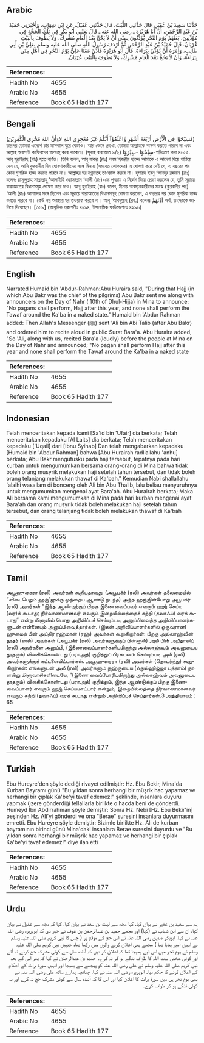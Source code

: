 ## Arabic


<div dir="rtl" lang="ar" style={{fontSize:'larger',backgroundColor:'#f8f9fa',padding:20}}>
حَدَّثَنَا سَعِيدُ بْنُ عُفَيْرٍ، قَالَ حَدَّثَنِي اللَّيْثُ، قَالَ حَدَّثَنِي عُقَيْلٌ، عَنِ ابْنِ شِهَابٍ، وَأَخْبَرَنِي حُمَيْدُ بْنُ عَبْدِ الرَّحْمَنِ، أَنَّ أَبَا هُرَيْرَةَ ـ رضى الله عنه ـ قَالَ بَعَثَنِي أَبُو بَكْرٍ فِي تِلْكَ الْحَجَّةِ فِي مُؤَذِّنِينَ، بَعَثَهُمْ يَوْمَ النَّحْرِ يُؤَذِّنُونَ بِمِنًى أَنْ لاَ يَحُجَّ بَعْدَ الْعَامِ مُشْرِكٌ، وَلاَ يَطُوفَ بِالْبَيْتِ عُرْيَانٌ‏.‏ قَالَ حُمَيْدُ بْنُ عَبْدِ الرَّحْمَنِ ثُمَّ أَرْدَفَ رَسُولُ اللَّهِ صلى الله عليه وسلم بِعَلِيِّ بْنِ أَبِي طَالِبٍ، وَأَمَرَهُ أَنْ يُؤَذِّنَ بِبَرَاءَةَ‏.‏ قَالَ أَبُو هُرَيْرَةَ فَأَذَّنَ مَعَنَا عَلِيٌّ يَوْمَ النَّحْرِ فِي أَهْلِ مِنًى بِبَرَاءَةَ، وَأَنْ لاَ يَحُجَّ بَعْدَ الْعَامِ مُشْرِكٌ، وَلاَ يَطُوفَ بِالْبَيْتِ عُرْيَانٌ‏.‏
</div>
<div style={{backgroundColor:'#f8f9fa',padding:20, marginBottom: 10}}><table> <thead> <tr> <th>References:</th> <th></th> </tr> </thead> <tbody><tr><td>Hadith No</td><td>4655</td></tr><tr><td>Arabic No</td><td>4655</td></tr><tr><td>Reference</td><td>Book 65 Hadith 177</td></tr></tbody></table></div>

## Bengali


<div dir="ltr" lang="bn" style={{fontSize:'larger',backgroundColor:'#f8f9fa',padding:20}}>
(فَسِيْحُوْا فِي الْأَرْضِ أَرْبَعَةَ أَشْهُرٍ وَّاعْلَمُوْآ أَنَّكُمْ غَيْرُ مُعْجِزِي اللهِ لاوَأَنَّ اللهَ مُخْزِي الْكٰفِرِيْنَ) তারপর তোমরা এদেশে চার মাসকাল ঘুরে বেড়াও। আর জেনে রেখো, তোমরা আল্লাহকে অক্ষম করতে পারবে না এবং আল্লাহ অবশ্যই কাফিরদের অপদস্থ করে থাকেন। (সূরাহ বারাআত ৯/২) سِيْحُوْا -سِيْرُوْا-পরিভ্রমণ করা ৪৬৫৫. আবূ হুরাইরাহ (রাঃ) হতে বর্ণিত। তিনি বলেন, আবূ বাকর (রাঃ) নবম হিজরীর হাজ্জে আমাকে এ আদেশ দিয়ে পাঠিয়ে দেন যে, আমি কুরবানীর দিন ঘোষণাকারীদের সঙ্গে মিনায় (সমবেত লোকদের) এ ঘোষণা করে দেই যে, এ বছরের পর কোন মুশরিক হাজ্জ করতে পারবে না। আল্লাহর ঘর নগ্নদেহে তাওয়াফ করবে না। হুমায়দ ইবনু ‘আবদুর রহমান (রাঃ) বলেনঃ রাসূলুল্লাহ সাল্লাল্লাহু ‘আলাইহি ওয়াসাল্লাম ‘আলী (রাঃ)-কে পুনরায় এ নির্দেশ দিয়ে প্রেরণ করলেন যে, তুমি সূরায়ে বারাআতের বিধানসমূহ ঘোষণা করে দাও। আবূ হুরাইরাহ (রাঃ) বলেন, মীনায় অবস্থানকারীদের মাঝে (কুরবানীর পর) ‘আলী (রাঃ) আমাদের সঙ্গে ছিলেন এবং সূরায়ে বারাআতের বিধানসমূহ ঘোষণা করলেন, এ বছরের পর কোন মুশরিক হাজ্জ করতে পারবে না। কেউ নগ্ন অবস্থায় ঘর তওয়াফ করবে না। আবূ ‘আবদুল্লাহ (রহ.) বলেনঃ اَذَنَهُمْ অর্থ, তাদেরকে জানিয়ে দিয়েছেন। [৩৬৯] (আধুনিক প্রকাশনীঃ ৪২৯৪, ইসলামিক ফাউন্ডেশনঃ ৪২৯৬)
</div>
<div style={{backgroundColor:'#f8f9fa',padding:20, marginBottom: 10}}><table> <thead> <tr> <th>References:</th> <th></th> </tr> </thead> <tbody><tr><td>Hadith No</td><td>4655</td></tr><tr><td>Arabic No</td><td>4655</td></tr><tr><td>Reference</td><td>Book 65 Hadith 177</td></tr></tbody></table></div>

## English


<div dir="ltr" lang="en" style={{fontSize:'larger',backgroundColor:'#f8f9fa',padding:20}}>
Narrated Humaid bin 'Abdur-Rahman:Abu Huraira said, "During that Hajj (in which Abu Bakr was the chief of the pilgrims) Abu Bakr sent me along with announcers on the Day of Nahr ( 10th of Dhul-Hijja) in Mina to announce: "No pagans shall perform, Hajj after this year, and none shall perform the Tawaf around the Ka'ba in a naked state." Humaid bin 'Abdur Rahman added: Then Allah's Messenger (ﷺ) sent 'Ali bin Abi Talib (after Abu Bakr) and ordered him to recite aloud in public Surat Bara'a. Abu Huraira added, "So 'Ali, along with us, recited Bara'a (loudly) before the people at Mina on the Day of Nahr and announced; "No pagan shall perform Hajj after this year and none shall perform the Tawaf around the Ka'ba in a naked state
</div>
<div style={{backgroundColor:'#f8f9fa',padding:20, marginBottom: 10}}><table> <thead> <tr> <th>References:</th> <th></th> </tr> </thead> <tbody><tr><td>Hadith No</td><td>4655</td></tr><tr><td>Arabic No</td><td>4655</td></tr><tr><td>Reference</td><td>Book 65 Hadith 177</td></tr></tbody></table></div>

## Indonesian


<div dir="ltr" lang="id" style={{fontSize:'larger',backgroundColor:'#f8f9fa',padding:20}}>
Telah menceritakan kepada kami [Sa'id bin 'Ufair] dia berkata; Telah menceritakan kepadaku [Al Laits] dia berkata; Telah menceritakan kepadaku ['Uqail] dari [Ibnu Syihab] Dan telah mengabarkan kepadaku [Humaid bin 'Abdur Rahman] bahwa [Abu Hurairah radliallahu 'anhu] berkata; Abu Bakr mengutusku pada haji tersebut, tepatnya pada hari kurban untuk mengumumkan bersama orang-orang di Mina bahwa tidak boleh orang musyrik melakukan haji setelah tahun tersebut, dan tidak boleh orang telanjang melakukan thawaf di Ka'bah." Kemudian Nabi shallallahu 'alaihi wasallam di bonceng oleh Ali bin Abu Thalib, lalu beliau menyuruhnya untuk mengumumkan mengenai ayat Bara'ah. Abu Hurairah berkata; Maka Ali bersama kami mengumumkan di Mina pada hari kurban mengenai ayat Bara'ah dan orang musyrik tidak boleh melakukan haji setelah tahun tersebut, dan orang telanjang tidak boleh melakukan thawaf di Ka'bah
</div>
<div style={{backgroundColor:'#f8f9fa',padding:20, marginBottom: 10}}><table> <thead> <tr> <th>References:</th> <th></th> </tr> </thead> <tbody><tr><td>Hadith No</td><td>4655</td></tr><tr><td>Arabic No</td><td>4655</td></tr><tr><td>Reference</td><td>Book 65 Hadith 177</td></tr></tbody></table></div>

## Tamil


<div dir="ltr" lang="ta" style={{fontSize:'larger',backgroundColor:'#f8f9fa',padding:20}}>
அபூஹுரைரா (ரலி) அவர்கள் கூறியதாவது: (அபூபக்ர் (ரலி) அவர்கள் தலைமையில் “விடைபெறும் ஹஜ்'ஜுக்கு முந்தைய ஆண்டு நடந்த) அந்த ஹஜ்ஜின்போது அபூபக்ர் (ரலி) அவர்கள் “இந்த ஆண்டிற்குப் பிறகு இணைவைப்பவர் எவரும் ஹஜ் செய்ய (வர)க் கூடாது; நிர்வாணமானவர் எவரும் இறையில்லத்தைச் சுற்றி (தவாஃப்) வரக் கூடாது” என்று மினாவில் பொது அறிவிப்புச் செய்யும்படி அனுப்பிவைத்த அறிவிப்பாளர்களுடன் என்னையும் அனுப்பிவைத்தார்கள். (இதன் அறிவிப்பாளர்களில் ஒருவரான) ஹுமைத் பின் அப்திர் ரஹ்மான் (ரஹ்) அவர்கள் கூறுகிறார்கள்: பிறகு அல்லாஹ்வின் தூதர் (ஸல்) அவர்கள் (அபூபக்ர் (ரலி) அவர்களுக்குப் பின்னால்) அலீ பின் அபீதாலிப் (ரலி) அவர்களை அனுப்பி, (இணைவைப்பாளர்களிடமிருந்து அல்லாஹ்வும் அவனுடைய தூதரும்) விலகிக்கொண்டது (பராஅத்) குறித்துப் பிரகடனம் செய்யும்படி அலீ (ரலி) அவர்களுக்குக் கட்டளையிட்டார்கள். அபூஹுரைரா (ரலி) அவர்கள் (தொடர்ந்து) கூறுகிறார்கள்: எங்களுடன் அலீ (ரலி) அவர்களும் நஹ்ருடைய (ஃதுல்ஹிஜ்ஜா பத்தாம்) நாளன்று மினாவாசிகளிடையே, “(இணை வைப்போரிடமிருந்து அல்லாஹ்வும் அவனுடைய தூதரும்) விலகிக்கொண்டது (பராஅத்) குறித்தும், இந்த ஆண்டுக்குப் பிறகு இணைவைப்பாளர் எவரும் ஹஜ் செய்யமாட்டார் என்றும், இறையில்லத்தை நிர்வாணமானவர் எவரும் சுற்றி (தவாஃப்) வரக் கூடாது என்றும் அறிவிப்புச் செய்தார்கள்.3 அத்தியாயம் : 65
</div>
<div style={{backgroundColor:'#f8f9fa',padding:20, marginBottom: 10}}><table> <thead> <tr> <th>References:</th> <th></th> </tr> </thead> <tbody><tr><td>Hadith No</td><td>4655</td></tr><tr><td>Arabic No</td><td>4655</td></tr><tr><td>Reference</td><td>Book 65 Hadith 177</td></tr></tbody></table></div>

## Turkish


<div dir="ltr" lang="tr" style={{fontSize:'larger',backgroundColor:'#f8f9fa',padding:20}}>
Ebu Hureyre'den şöyle dediği rivayet edilmiştir: Hz. Ebu Bekir, Mina'da Kurban Bayramı günü "Bu yıldan sonra herhangi bir müşrik hac yapamaz ve herhangi bir çıplak Ka'be'yi tavaf edemez!" şeklinde, insanlara duyuru yapmak üzere gönderdiği telIalIarla birlikte o hacda beni de gönderdi. Humeyd İbn Abdirrahman şöyle demiştir: Sonra Hz. Nebi [Hz. Ebu Bekir'in] peşinden Hz. Ali'yi gönderdi ve ona "Berae" suresini insanlara duyurmasını emretti. Ebu Hureyre şöyle demiştir: Bizimle birlikte Hz. Ali de kurban bayramının birinci günü Mina'daki insanlara Berae suresini duyurdu ve "Bu yıldan sonra herhangi bir müşrik hac yapamaz ve herhangi bir çıplak Ka'be'yi tavaf edemez!" diye ilan etti
</div>
<div style={{backgroundColor:'#f8f9fa',padding:20, marginBottom: 10}}><table> <thead> <tr> <th>References:</th> <th></th> </tr> </thead> <tbody><tr><td>Hadith No</td><td>4655</td></tr><tr><td>Arabic No</td><td>4655</td></tr><tr><td>Reference</td><td>Book 65 Hadith 177</td></tr></tbody></table></div>

## Urdu


<div dir="rtl" lang="ur" style={{fontSize:'larger',backgroundColor:'#f8f9fa',padding:20}}>
ہم سے سعید بن عفیر نے بیان کیا، کہا مجھ سے لیث بن سعد نے بیان کیا، کہا کہ مجھ سے عقیل نے بیان کیا، ان سے ابن شہاب نے (کہا) اور مجھے حمید بن عبدالرحمٰن بن عوف نے خبر دی کہ ابوہریرہ رضی اللہ عنہ نے کہا: ابوبکر صدیق رضی اللہ عنہ نے اس حج کے موقع پر ( جس کا نبی کریم صلی اللہ علیہ وسلم نے انہیں امیر بنایا تھا ) مجھے بھی اعلان کرنے والوں میں رکھا تھا، جنہیں نبی کریم صلی اللہ علیہ وسلم نے یوم نحر میں اس لیے بھیجا تھا کہ اعلان کر دیں کہ آئندہ سال سے کوئی مشرک حج کرنے نہ آئے اور کوئی شخص بیت اللہ کا طواف ننگے ہو کر نہ کرے۔ حمید بن عبدالرحمٰن نے کہا کہ پھر اس کے بعد نبی کریم صلی اللہ علیہ وسلم نے علی رضی اللہ عنہ کو پیچھے سے بھیجا اور انہیں سورۃ برات کے احکام کے اعلان کرنے کا حکم دیا۔ ابوہریرہ رضی اللہ عنہ نے کہا، چنانچہ ہمارے ساتھ علی رضی اللہ عنہ نے بھی یوم نحر ہی میں سورۃ برات کا اعلان کیا اور اس کا کہ آئندہ سال سے کوئی مشرک حج نہ کرے اور نہ کوئی ننگے ہو کر طواف کرے۔
</div>
<div style={{backgroundColor:'#f8f9fa',padding:20, marginBottom: 10}}><table> <thead> <tr> <th>References:</th> <th></th> </tr> </thead> <tbody><tr><td>Hadith No</td><td>4655</td></tr><tr><td>Arabic No</td><td>4655</td></tr><tr><td>Reference</td><td>Book 65 Hadith 177</td></tr></tbody></table></div>